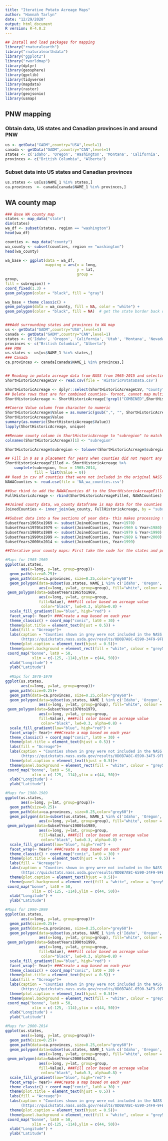 ---
title: "Iterative Potato Acreage Maps"
author: "Hannah Tarlyn"
date: "12/29/2020"
output: html_document
R version: R-4.0.2
---

```{r setup, include=FALSE}
## Install and load packages for mapping
library("rnaturalearth")
library("rnaturalearthdata")
library("ggplot2")
library("rworldmap")
library(dplyr)
library(geosphere)
library(gpclib)
library(tidyverse)
library(mapdata)
library(raster)
library(geojsonio)
library(usmap)
```

## PNW mapping
### Obtain data, US states and Canadian provinces in and around PNW
```{r}
us <- getData("GADM",country="USA",level=1)
canada <- getData("GADM",country="CAN",level=1)
states <- c('Idaho', 'Oregon', 'Washington', 'Montana', 'California', 'Nevada', 'Utah', 'Wyoming')
provinces <- c("British Columbia", "Alberta")
```
### Subset data into US states and Canadian provinces
```{r}
us.states <- us[us$NAME_1 %in% states,]
ca.provinces  <- canada[canada$NAME_1 %in% provinces,]
```

## WA county map
```{r}
### Base WA county map
states <- map_data("state")
dim(states)
wa_df <- subset(states, region == "washington")
head(wa_df)

counties <- map_data("county")
wa_county <- subset(counties, region == "washington")
head(wa_county)

wa_base <- ggplot(data = wa_df,
                  mapping = aes(x = long,
                                y = lat,
                                group = 
group,
fill = subregion)) +
coord_fixed(1.3) +
geom_polygon(color = "black", fill = "gray")

wa_base + theme_classic() +
geom_polygon(data = wa_county, fill = NA, color = "white") +
geom_polygon(color = "black", fill = NA)  # get the state border back on top


###Add surrounding states and provinces to WA map
us <- getData("GADM",country="USA",level=1)
canada <- getData("GADM",country="CAN",level=1)
states <- c('Idaho', 'Oregon', 'California', 'Utah', 'Montana', 'Nevada', 'Wyoming')
provinces <- c("British Columbia", "Alberta")
### PNW
us.states <- us[us$NAME_1 %in% states,]
### Canada
ca.provinces <- canada[canada$NAME_1 %in% provinces,]


## Reading in potato acreage data from NASS from 1965-2015 and selecting year, county and value (acreage)
ShortHistoricAcreageCSV <- read.csv(file = 'HistoricPotatoData.csv')

ShortHistoricAcreage <- dplyr::select(ShortHistoricAcreageCSV, "County", "Year", "Value") 
## Delete rows that are for combined counties- fornot, cannot map multiple counties together, we will be mapping individual counties
ShortHistoricAcreage <- ShortHistoricAcreage[!grepl("COMBINED",ShortHistoricAcreage$County),]

##Coerce Value column from character to numeric
ShortHistoricAcreage$Value = as.numeric(gsub(",", "", ShortHistoricAcreage$Value))
ShortHistoricAcreage$Value
summary(as.numeric(ShortHistoricAcreage$Value))
lapply(ShortHistoricAcreage, unique)

##Rename county column in ShortHistoricAcreage to "subregion" to match the map county column name and change the ShortHistoricAcreage counties to all lowercase to match the map dataframe so they can be joined
colnames(ShortHistoricAcreage)[1] <- "subregion"

ShortHistoricAcreage$subregion <- tolower(ShortHistoricAcreage$subregion) 

## Fill in 0 as a placement for years when counties did not report any acreage. In some cases, counties only reported acreage for some years, but to properly map, the counties need to have an entry for each year or else they will not be included on the map when they did not report and no county boundaries will map on these years
ShortHistoricAcreageFilled <- ShortHistoricAcreage %>%
    complete(subregion, Year = 1965:2014, 
             fill = list(Value = 0)) 
## Read in csv of counties that were not included in the original NASS dataset: Asotin, Chelan, Clallam, Columbia, Ferry, Garfield, Jefferson, Mason, Pacific, Pend Oreille, San Juan, Skamania, Wahkiakum. This is done so the county borders of these counties will properly map. 
NAWACounties <- read.csv(file = 'NA_wa_counties.csv')

##Use rbind to add the NAWACounties df to the ShortHistoricAcreageFilled df
FullHistoricAcreage <- rbind(ShortHistoricAcreageFilled, NAWACounties)

##Joined county data, wa_county dataframe is map data for the counties in Washington state, FullHistoricAcreage includes the  potato acreage for each county over time
JoinedCounties <- inner_join(wa_county, FullHistoricAcreage, by = "subregion")

##Subset data into a few sections of year data- this makes processing the iterative maps easier/faster in terms of processing power needed by the computer
SubsetYears1965to1969 <- subset(JoinedCounties, Year<1970)
SubsetYears1970to1979 <- subset(JoinedCounties, Year>1969 & Year<1980)
SubsetYears1980to1989 <- subset(JoinedCounties, Year>1979 & Year<1990)
SubsetYears1990to1999 <- subset(JoinedCounties, Year>1989 & Year<2000)
SubsetYears2000to2014 <- subset(JoinedCounties, Year>1999)
```

```{r}
##Iterative year county maps: First take the code for the states and provinces surrounding WA (lines 119-124). Then add code for the WA county map using the first section of subset years (lines 125-140). Use facet_wrap (line 130) to create a map based on each year of data.

#Maps for 1965-1969
ggplot(us.states,
       aes(x=long, y=lat, group=group))+
  geom_path(size=0.25)+
  geom_path(data=ca.provinces, size=0.25,color="grey60")+
  geom_polygon(data=subset(us.states, NAME_1 %in% c('Idaho', 'Oregon', 'California', 'Utah', 'Montana', 'Nevada', 'Wyoming' )),
               aes(x=long, y=lat, group=group), fill="white", colour = "grey50", size=0.50)+ 
 geom_polygon(data=SubsetYears1965to1969,
               aes(x=long, y=lat, group=group,
               fill=Value), ###Fill color based on acreage value
                color="black", lwd=0.3, alpha=0.8) +
  scale_fill_gradient(low="blue", high="red") +
  facet_wrap(~ Year)+ ###Create a map based on each year
  theme_classic() + coord_map("conic", lat0 = 30) + 
  theme(plot.title = element_text(hjust = 0.5)) +
  labs(fill = "Acreage")+
  labs(caption = "Counties shown in grey were not included in the NASS data set.
       (https://quickstats.nass.usda.gov/results/0D0B7A8C-6590-34F9-9FB3-74F270777F23)") +
  theme(plot.caption = element_text(hjust = 0.5))+ 
  theme(panel.background = element_rect(fill = "white", colour = "grey50"))+
 coord_map("bonne", lat0 = 50,
            xlim = c(-125, -114),ylim = c(44, 50))+
  xlab("Longitude") +
  ylab("Latitude")
  
  #Maps for 1970-1979
ggplot(us.states,
       aes(x=long, y=lat, group=group))+
  geom_path(size=0.25)+
  geom_path(data=ca.provinces, size=0.25,color="grey60")+
  geom_polygon(data=subset(us.states, NAME_1 %in% c('Idaho', 'Oregon', 'California', 'Utah', 'Montana', 'Nevada', 'Wyoming', 'Washington' )),
               aes(x=long, y=lat, group=group), fill="white", colour = "grey50", size=0.50)+ 
 geom_polygon(data=SubsetYears1970to1979,
               aes(x=long, y=lat, group=group,
               fill=Value), ###Fill color based on acreage value
                color="black", lwd=0.3, alpha=0.8) +
  scale_fill_gradient(low="blue", high="red") +
  facet_wrap(~ Year)+ ###Create a map based on each year
  theme_classic() + coord_map("conic", lat0 = 30) + 
  theme(plot.title = element_text(hjust = 0.5)) +
  labs(fill = "Acreage")+
  labs(caption = "Counties shown in grey were not included in the NASS data set.
       (https://quickstats.nass.usda.gov/results/0D0B7A8C-6590-34F9-9FB3-74F270777F23)") +
  theme(plot.caption = element_text(hjust = 0.5))+ 
  theme(panel.background = element_rect(fill = "white", colour = "grey50"))+
 coord_map("bonne", lat0 = 50,
            xlim = c(-125, -114),ylim = c(44, 50))+
  xlab("Longitude") +
  ylab("Latitude")

#Maps for 1980-1989
ggplot(us.states,
       aes(x=long, y=lat, group=group))+
  geom_path(size=0.25)+
  geom_path(data=ca.provinces, size=0.25,color="grey60")+
  geom_polygon(data=subset(us.states, NAME_1 %in% c('Idaho', 'Oregon', 'California', 'Utah', 'Montana', 'Nevada', 'Wyoming', 'Washington' )),
               aes(x=long, y=lat, group=group), fill="white", colour = "grey50", size=0.50)+ 
 geom_polygon(data=SubsetYears1980to1989,
               aes(x=long, y=lat, group=group,
               fill=Value), ###Fill color based on acreage value
                color="black", lwd=0.3, alpha=0.8) +
  scale_fill_gradient(low="blue", high="red") +
  facet_wrap(~ Year)+ ###Create a map based on each year
  theme_classic() + coord_map("conic", lat0 = 30) + 
  theme(plot.title = element_text(hjust = 0.5)) +
  labs(fill = "Acreage")+
  labs(caption = "Counties shown in grey were not included in the NASS data set.
       (https://quickstats.nass.usda.gov/results/0D0B7A8C-6590-34F9-9FB3-74F270777F23)") +
  theme(plot.caption = element_text(hjust = 0.5))+ 
  theme(panel.background = element_rect(fill = "white", colour = "grey50"))+
 coord_map("bonne", lat0 = 50,
            xlim = c(-125, -114),ylim = c(44, 50))+
  xlab("Longitude") +
  ylab("Latitude")

#Maps for 1990-1999
ggplot(us.states,
       aes(x=long, y=lat, group=group))+
  geom_path(size=0.25)+
  geom_path(data=ca.provinces, size=0.25,color="grey60")+
  geom_polygon(data=subset(us.states, NAME_1 %in% c('Idaho', 'Oregon', 'California', 'Utah', 'Montana', 'Nevada', 'Wyoming', 'Washington' )),
               aes(x=long, y=lat, group=group), fill="white", colour = "grey50", size=0.50)+ 
 geom_polygon(data=SubsetYears1990to1999,
               aes(x=long, y=lat, group=group,
               fill=Value), ###Fill color based on acreage value
                color="black", lwd=0.3, alpha=0.8) +
  scale_fill_gradient(low="blue", high="red") +
  facet_wrap(~ Year)+ ###Create a map based on each year
  theme_classic() + coord_map("conic", lat0 = 30) + 
  theme(plot.title = element_text(hjust = 0.5)) +
  labs(fill = "Acreage")+
  labs(caption = "Counties shown in grey were not included in the NASS data set.
       (https://quickstats.nass.usda.gov/results/0D0B7A8C-6590-34F9-9FB3-74F270777F23)") +
  theme(plot.caption = element_text(hjust = 0.5))+ 
  theme(panel.background = element_rect(fill = "white", colour = "grey50"))+
 coord_map("bonne", lat0 = 50,
            xlim = c(-125, -114),ylim = c(44, 50))+
  xlab("Longitude") +
  ylab("Latitude")

#Maps for 2000-2014
ggplot(us.states,
       aes(x=long, y=lat, group=group))+
  geom_path(size=0.25)+
  geom_path(data=ca.provinces, size=0.25,color="grey60")+
  geom_polygon(data=subset(us.states, NAME_1 %in% c('Idaho', 'Oregon', 'California', 'Utah', 'Montana', 'Nevada', 'Wyoming', 'Washington' )),
               aes(x=long, y=lat, group=group), fill="white", colour = "grey50", size=0.50)+ 
 geom_polygon(data=SubsetYears2000to2014,
               aes(x=long, y=lat, group=group,
               fill=Value), ###Fill color based on acreage value
                color="black", lwd=0.3, alpha=0.8) +
  scale_fill_gradient(low="blue", high="red") +
  facet_wrap(~ Year)+ ###Create a map based on each year
  theme_classic() + coord_map("conic", lat0 = 30) + 
  theme(plot.title = element_text(hjust = 0.5)) +
  labs(fill = "Acreage")+
  labs(caption = "Counties shown in grey were not included in the NASS data set.
       (https://quickstats.nass.usda.gov/results/0D0B7A8C-6590-34F9-9FB3-74F270777F23)") +
  theme(plot.caption = element_text(hjust = 0.5))+ 
  theme(panel.background = element_rect(fill = "white", colour = "grey50"))+
 coord_map("bonne", lat0 = 50,
            xlim = c(-125, -114),ylim = c(44, 50))+
  xlab("Longitude") +
  ylab("Latitude")

```


